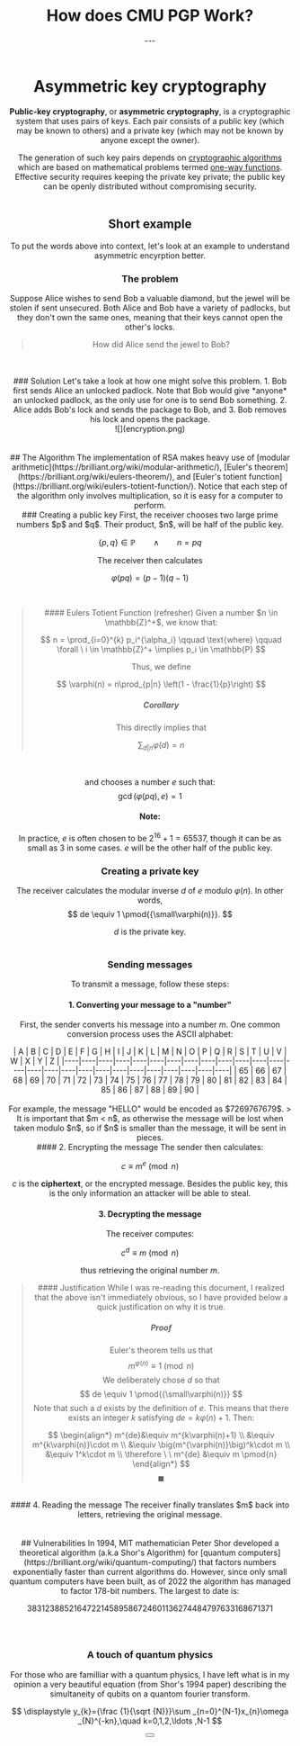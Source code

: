 
<PageTitle title="CMU PGP | How does it work?" />
<Header />

# How does CMU PGP Work?
<Author author="Manu Anish" date="4/6/22" displayName="manuanish" />
---
<br />
<br />

# <ArrowSwitchIcon size={32} /> Asymmetric key cryptography
**Public-key cryptography**, or **asymmetric cryptography**, is a cryptographic system
that uses pairs of keys. Each pair consists of a public key
(which may be known to others) and a private key
(which may not be known by anyone except the owner).


The generation of such key pairs depends on [cryptographic algorithms](https://en.wikipedia.org/wiki/Algorithm) which are based
on mathematical problems termed [one-way functions](https://en.wikipedia.org/wiki/One-way_function). Effective security requires
keeping the private key private; the public key can be openly distributed without compromising security.
<br/>
<br/>
## Short example
To put the words above into context, let's look at an example to understand asymmetric encyrption better.

### The problem
Suppose Alice wishes to send Bob a valuable diamond, but the jewel will be stolen
if sent unsecured. Both Alice and Bob have a variety of padlocks, but they don't
own the same ones, meaning that their keys cannot open the other's locks.
<br/>
> How did Alice send the jewel to Bob?

<br/>
<br/>
### <LightBulbIcon size={24} /> Solution
Let's take a look at how one might solve this problem.
1. Bob first sends Alice an unlocked padlock. Note that Bob would give *anyone* an
unlocked padlock, as the only use for one is to send Bob something.
2. Alice adds Bob's lock and sends the package to Bob, and
3. Bob removes his lock and opens the package.
<br/>

<div style={{display: 'flex', justifyContent: 'center', flexDirection: 'row'}}>
![](encryption.png)
</div>
<br/>
<br/>
## <FileZipIcon size={25} /> The Algorithm
The implementation of RSA makes heavy use of [modular arithmetic](https://brilliant.org/wiki/modular-arithmetic/), [Euler's theorem](https://brilliant.org/wiki/eulers-theorem/),
and [Euler's totient function](https://brilliant.org/wiki/eulers-totient-function/). Notice that each step of the algorithm only involves
multiplication, so it is easy for a computer to perform.
<br/>
### Creating a public key
First, the receiver chooses two large prime numbers $p$ and $q$. Their product, $n$, will be half of the public key.

$$
\{p, q\} \in \mathbb{P} \qquad \land \qquad n = pq
$$

The receiver then calculates

$$
\varphi(pq)=(p-1)(q-1)
$$

<br/>
<blockquote>
#### Eulers Totient Function (refresher)
Given a number $n \in \mathbb{Z}^+$, we know that:

$$
n = \prod_{i=0}^{k} p_i^{\alpha_i} \qquad \text{where} \qquad \forall \ i \in \mathbb{Z}^+ \implies p_i \in \mathbb{P}
$$

Thus, we define

$$
\varphi(n) = n\prod_{p|n} \left(1 - \frac{1}{p}\right)
$$

##### Corollary
This directly implies that

$$
\sum_{d|n} \varphi(d) = n
$$
</blockquote>
<br/>


and chooses a number $e$ such that:
$$
\gcd{(\varphi(pq), e)} = 1
$$

#### Note:
In practice, $e$ is often chosen to be $2^{16}+1=65537$, though it can be as small as $3$ in some cases. $e$ will be the other half of the public key.
<br/>
### Creating a private key
The receiver calculates the modular inverse $d$ of $e$ modulo $\varphi(n)$. In other words,
$$
de \equiv 1 \pmod{{\small\varphi(n)}}.
$$

$d$ is the private key.
<br/>
<br/>
### <PaperAirplaneIcon size={25} /> Sending messages
To transmit a message, follow these steps:
#### 1. Converting your message to a "number"
First, the sender converts his message into a number $m$. One common conversion process uses the ASCII alphabet:
<div style={{overflow: 'hidden'}}>
| A  | B  | C  | D  | E  | F  | G  | H  | I  | J  | K  | L  | M  | N  | O  | P  | Q  | R  | S  | T  | U  | V  | W  | X  | Y  | Z  |
|----|----|----|----|----|----|----|----|----|----|----|----|----|----|----|----|----|----|----|----|----|----|----|----|----|----|
| 65 | 66 | 67 | 68 | 69 | 70 | 71 | 72 | 73 | 74 | 75 | 76 | 77 | 78 | 79 | 80 | 81 | 82 | 83 | 84 | 85 | 86 | 87 | 88 | 89 | 90 |
</div>
<br/>
For example, the message "HELLO" would be encoded as $7269767679$.
> It is important that $m < n$, as otherwise the message will be lost when taken modulo $n$, so if $n$ is smaller than the message, it will be sent in pieces.

<br/>
#### 2. Encrypting the message
The sender then calculates:

$$
c \equiv m^e \pmod{n}
$$

$c$ is the **ciphertext**, or the encrypted message. Besides the public key, this is the only information an attacker will be able to steal.
<br/>
#### 3. Decrypting the message
The receiver computes:

$$
c^d \equiv m \pmod n
$$

thus retrieving the original number $m$.
<br/>
<blockquote>
#### Justification
While I was re-reading this document, I realized that the above isn't immediately obvious, so I have provided below a quick justification on why it is true.

##### Proof
Euler's theorem tells us that
$$
m^{\varphi(n)} \equiv 1 \pmod n
$$
We deliberately chose $d$ so that
$$
de \equiv 1 \pmod{{\small\varphi(n)}}
$$
Note that such a $d$ exists by the definition of $e$. This means that there exists an integer $k$ satisfying $de=k\varphi(n)+1$. Then:

$$
\begin{align*}
m^{de}&\equiv  m^{k\varphi(n)+1} \\
&\equiv m^{k\varphi(n)}\cdot m \\
&\equiv \big(m^{\varphi(n)}\big)^k\cdot m \\
&\equiv 1^k\cdot m \\
\therefore \ \ m^{de} &\equiv m \pmod{n}
\end{align*}
$$
$\blacksquare$
</blockquote>
<br />
#### 4. Reading the message
The receiver finally translates $m$ back into letters, retrieving the original message.
<br />
<br />
<br />
## <UnlockIcon size={30} /> Vulnerabilities
In 1994, MIT mathematician Peter Shor developed a theoretical algorithm (a.k.a Shor's Algorithm) for
[quantum computers](https://brilliant.org/wiki/quantum-computing/) that factors
numbers exponentially faster than current algorithms do. However, since only
small quantum computers have been built, as of 2022 the algorithm has managed
to factor 178-bit numbers. The largest to date is:

$$
383123885216472214589586724601136274484797633168671371
$$
<br/>
<br/>
### <NorthStarIcon size={25} /> A touch of quantum physics
For those who are familliar with a quantum physics, I have left what is in my opinion a very beautiful equation (from Shor's 1994
paper) describing the simultaneity of qubits on a quantom fourier transform.

$$
\displaystyle y_{k}={\frac {1}{\sqrt {N}}}\sum _{n=0}^{N-1}x_{n}\omega _{N}^{-kn},\quad k=0,1,2,\ldots ,N-1
$$

<Button href="/" text="Return Home" />
<Footer />
